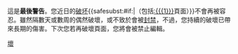 {{{icon|[[File:Stop hand nuvola.svg|30px]] }}}這是'''最後警告'''。您近日的[[维基百科:破坏|破坏]]{{<includeonly>safesubst:</includeonly>#if:{{{1|}}}|（包括[[:{{{1}}}]]頁面）}}不會再被容忍。雖然隔數天或數周的偶然破壞，或不致於會被[[维基百科:封禁方针|封禁]]，不過，您持續的破壞已帶來長期的傷害。下次您若再破壞頁面，您將會被禁止編輯。<!-- Template:Uw-longterm --><noinclude>
{{singlenotice}}
[[Category:用戶警告模板|壞]]
</noinclude>